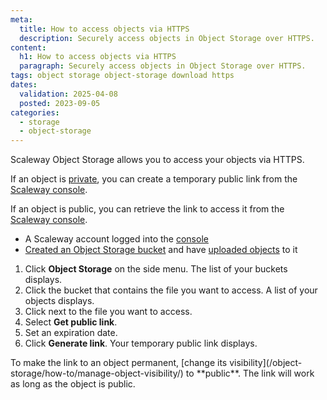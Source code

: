```yaml
---
meta:
  title: How to access objects via HTTPS
  description: Securely access objects in Object Storage over HTTPS.
content:
  h1: How to access objects via HTTPS
  paragraph: Securely access objects in Object Storage over HTTPS.
tags: object storage object-storage download https
dates:
  validation: 2025-04-08
  posted: 2023-09-05
categories:
  - storage
  - object-storage
---
```



Scaleway Object Storage allows you to access your objects via HTTPS.

If an object is [private](/object-storage/how-to/manage-object-visibility/), you can create a temporary public link from the [Scaleway console](https://console.scaleway.com).

If an object is public, you can retrieve the link to access it from the [Scaleway console](https://console.scaleway.com).

<Requirements />

- A Scaleway account logged into the [console](https://console.scaleway.com)
- [Created an Object Storage bucket](/object-storage/how-to/create-a-bucket/) and have [uploaded objects](object-storage/how-to/upload-files-into-a-bucket/) to it

1. Click **Object Storage** on the side menu. The list of your buckets displays.
2. Click the bucket that contains the file you want to access. A list of your objects displays.
3. Click <Icon name="more" /> next to the file you want to access.
4. Select **Get public link**.
5. Set an expiration date.
6. Click **Generate link**. Your temporary public link displays.

<Message type="note">
  To make the link to an object permanent, [change its visibility](/object-storage/how-to/manage-object-visibility/) to **public**. The link will work as long as the object is public.
</Message>
